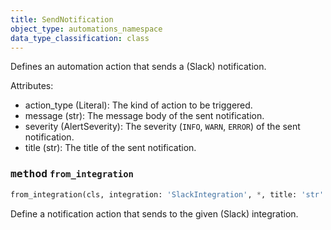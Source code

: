 ```yaml
---
title: SendNotification
object_type: automations_namespace
data_type_classification: class
---
```


<Card title="View the source code" href="https://github.com/wandb/wandb/blob/main/wandb/automations/actions.py" icon="github"/>



Defines an automation action that sends a (Slack) notification.

Attributes:
- action_type (Literal): The kind of action to be triggered.
- message (str): The message body of the sent notification.
- severity (AlertSeverity): The severity (`INFO`, `WARN`, `ERROR`) of the sent notification.
- title (str): The title of the sent notification.

### <kbd>method</kbd> `from_integration`
```python
from_integration(cls, integration: 'SlackIntegration', *, title: 'str' = '', text: 'str' = '', level: 'AlertSeverity' = <AlertSeverity.INFO: 'INFO'>) -> 'Self'
```
Define a notification action that sends to the given (Slack) integration.